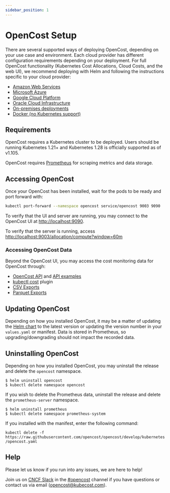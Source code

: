 ```yaml
---
sidebar_position: 1
---
```

# OpenCost Setup

There are several supported ways of deploying OpenCost, depending on your use case and environment. Each cloud provider has different configuration requirements depending on your deployment. For full OpenCost functionality (Kubernetes Cost Allocations, Cloud Costs, and the web UI), we recommend deploying with Helm and following the instructions specific to your cloud provider:
* [Amazon Web Services](../configuration/aws)
* [Microsoft Azure](../configuration/azure)
* [Google Cloud Platform](../configuration/gcp)
* [Oracle Cloud Infrastructure](../configuration/oracle)
* [On-premises deployments](../configuration/on-prem)
* [Docker (no Kubernetes support)](docker)

## Requirements

OpenCost requires a Kubernetes cluster to be deployed. Users should be running Kubernetes 1.21+ and Kubernetes 1.28 is officially supported as of v1.105.

OpenCost requires [Prometheus](prometheus) for scraping metrics and data storage.

## Accessing OpenCost

Once your OpenCost has been installed, wait for the pods to be ready and port forward with:

```sh
kubectl port-forward --namespace opencost service/opencost 9003 9090
```

To verify that the UI and server are running, you may connect to the OpenCost UI at [http://localhost:9090](http://localhost:9090).

To verify that the server is running, access [http://localhost:9003/allocation/compute?window=60m](http://localhost:9003/allocation/compute?window=60m)

### Accessing OpenCost Data

Beyond the OpenCost UI, you may access the cost monitoring data for OpenCost through:
* [OpenCost API](../integrations/api) and [API examples](../integrations/api-examples)
* [kubectl cost](../integrations/kubectl-cost) plugin
* [CSV Exports](../integrations/csv-export)
* [Parquet Exports](../integrations/parquet-export)

## Updating OpenCost

Depending on how you installed OpenCost, it may be a matter of updating the [Helm chart](helm) to the latest version or updating the version number in your `values.yaml` or manifest. Data is stored in Prometheus, so upgrading/downgrading should not impact the recorded data.

## Uninstalling OpenCost

Depending on how you installed OpenCost, you may uninstall the release and delete the `opencost` namespace.
```
$ helm uninstall opencost
$ kubectl delete namespace opencost
```
If you wish to delete the Prometheus data, uninstall the release and delete the `prometheus-server` namespace.
```
$ helm uninstall prometheus
$ kubectl delete namespace prometheus-system
```

If you installed with the manifest, enter the following command:

`kubectl delete -f https://raw.githubusercontent.com/opencost/opencost/develop/kubernetes/opencost.yaml`

## Help

Please let us know if you run into any issues, we are here to help!

Join us on [CNCF Slack](https://slack.cncf.io/) in the [#opencost](https://cloud-native.slack.com/archives/C03D56FPD4G) channel if you have questions or contact us via email (opencost@kubecost.com).
